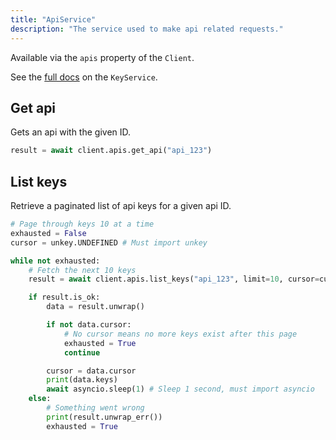 ```yaml
---
title: "ApiService"
description: "The service used to make api related requests."
---
```


Available via the `apis` property of the `Client`.

See the [full docs](https://jonxslays.github.io/unkey.py/stable/reference/services/#unkey.services.ApiService)
on the `KeyService`.

## Get api

Gets an api with the given ID.

```py
result = await client.apis.get_api("api_123")
```

## List keys

Retrieve a paginated list of api keys for a given api ID.

```py
# Page through keys 10 at a time
exhausted = False
cursor = unkey.UNDEFINED # Must import unkey

while not exhausted:
    # Fetch the next 10 keys
    result = await client.apis.list_keys("api_123", limit=10, cursor=cursor)

    if result.is_ok:
        data = result.unwrap()

        if not data.cursor:
            # No cursor means no more keys exist after this page
            exhausted = True
            continue

        cursor = data.cursor
        print(data.keys)
        await asyncio.sleep(1) # Sleep 1 second, must import asyncio
    else:
        # Something went wrong
        print(result.unwrap_err())
        exhausted = True
```
